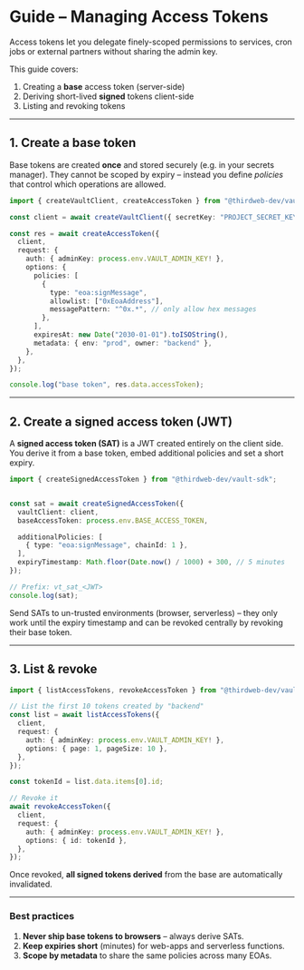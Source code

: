 # Guide – Managing Access Tokens

Access tokens let you delegate finely-scoped permissions to services, cron jobs or external partners without sharing the admin key.

This guide covers:

1. Creating a **base** access token (server-side)
2. Deriving short-lived **signed** tokens client-side
3. Listing and revoking tokens

---

## 1. Create a base token

Base tokens are created **once** and stored securely (e.g. in your secrets manager). They cannot be scoped by expiry – instead you define *policies* that control which operations are allowed.

```ts
import { createVaultClient, createAccessToken } from "@thirdweb-dev/vault-sdk";

const client = await createVaultClient({ secretKey: "PROJECT_SECRET_KEY" });

const res = await createAccessToken({
  client,
  request: {
    auth: { adminKey: process.env.VAULT_ADMIN_KEY! },
    options: {
      policies: [
        {
          type: "eoa:signMessage",
          allowlist: ["0xEoaAddress"],
          messagePattern: "^0x.*", // only allow hex messages
        },
      ],
      expiresAt: new Date("2030-01-01").toISOString(),
      metadata: { env: "prod", owner: "backend" },
    },
  },
});

console.log("base token", res.data.accessToken);
```

---

## 2. Create a signed access token (JWT)

A **signed access token (SAT)** is a JWT created entirely on the client side. You derive it from a base token, embed additional policies and set a short expiry.

```ts
import { createSignedAccessToken } from "@thirdweb-dev/vault-sdk";


const sat = await createSignedAccessToken({
  vaultClient: client,
  baseAccessToken: process.env.BASE_ACCESS_TOKEN,

  additionalPolicies: [
    { type: "eoa:signMessage", chainId: 1 },
  ],
  expiryTimestamp: Math.floor(Date.now() / 1000) + 300, // 5 minutes
});

// Prefix: vt_sat_<JWT>
console.log(sat);
```

Send SATs to un-trusted environments (browser, serverless) – they only work until the expiry timestamp and can be revoked centrally by revoking their base token.

---

## 3. List & revoke

```ts
import { listAccessTokens, revokeAccessToken } from "@thirdweb-dev/vault-sdk";

// List the first 10 tokens created by "backend"
const list = await listAccessTokens({
  client,
  request: {
    auth: { adminKey: process.env.VAULT_ADMIN_KEY! },
    options: { page: 1, pageSize: 10 },
  },
});

const tokenId = list.data.items[0].id;

// Revoke it
await revokeAccessToken({
  client,
  request: {
    auth: { adminKey: process.env.VAULT_ADMIN_KEY! },
    options: { id: tokenId },
  },
});
```

Once revoked, **all signed tokens derived** from the base are automatically invalidated.

---

### Best practices

1. **Never ship base tokens to browsers** – always derive SATs.
2. **Keep expiries short** (minutes) for web-apps and serverless functions.
3. **Scope by metadata** to share the same policies across many EOAs. 